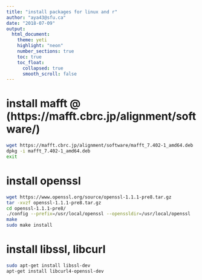 ```yaml
---
title: "install packages for linux and r"
author: "aya43@sfu.ca"
date: "2018-07-09"
output:
  html_document:
    theme: yeti
    highlight: "neon"
    number_sections: true
    toc: true
    toc_float: 
      collapsed: true
      smooth_scroll: false
---
```


# install mafft @ (https://mafft.cbrc.jp/alignment/software/)

```bash
wget https://mafft.cbrc.jp/alignment/software/mafft_7.402-1_amd64.deb
dpkg -i mafft_7.402-1_amd64.deb
exit
```

# install openssl

```bash
wget https://www.openssl.org/source/openssl-1.1.1-pre8.tar.gz
tar -xvzf openssl-1.1.1-pre8.tar.gz 
cd openssl-1.1.1-pre8/
./config --prefix=/usr/local/openssl --openssldir=/usr/local/openssl
make
sudo make install
```

# install libssl, libcurl

```bash
sudo apt-get install libssl-dev
apt-get install libcurl4-openssl-dev
```
